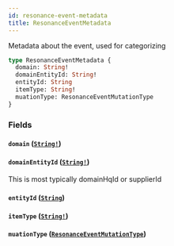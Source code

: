```yaml
---
id: resonance-event-metadata
title: ResonanceEventMetadata
---
```


Metadata about the event, used for categorizing

```graphql
type ResonanceEventMetadata {
  domain: String!
  domainEntityId: String!
  entityId: String
  itemType: String!
  muationType: ResonanceEventMutationType
}
```

### Fields

#### `domain` ([`String!`](/developers/shared-apis/events-api/graphql/reference/scalars/string))

#### `domainEntityId` ([`String!`](/developers/shared-apis/events-api/graphql/reference/scalars/string))

This is most typically domainHqId or supplierId

#### `entityId` ([`String`](/developers/shared-apis/events-api/graphql/reference/scalars/string))

#### `itemType` ([`String!`](/developers/shared-apis/events-api/graphql/reference/scalars/string))

#### `muationType` ([`ResonanceEventMutationType`](/developers/shared-apis/events-api/graphql/reference/enums/resonance-event-mutation-type))

